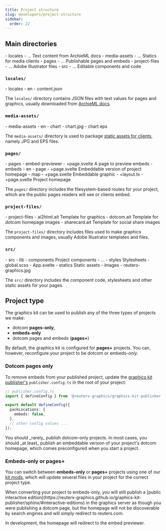 ```yaml
---
title: Project structure
slug: developers/project-structure
sidebar:
  order: 22
---
```



## Main directories

<FileTree>
- locales
  - ... Text content from ArchieML docs
- media-assets
  - ... Statics for media clients
- pages
  - ... Publishable pages and embeds
- project-files
  - ... Adobe Illustrator files
- src
  - ... Editable components and code
</FileTree>

### `locales/`

<FileTree>
- locales
  - en
    - content.json
</FileTree>


The `locales/` directory contains JSON files with text values for pages and graphics, usually downloaded from [ArchieML docs](/bluprint_graphics-kit/developers/archieml/).

### `media-assets/`

<FileTree>
- media-assets
  - en
    - chart
      - chart.jpg
      - chart.eps
</FileTree>

The `media-assets/` directory is used to package [static assets for clients](/bluprint_graphics-kit/developers/statics-for-media-clients/), namely JPG and EPS files.

### `pages/`

<FileTree>
- pages
  - embed-previewer
    - +page.svelte A page to preview embeds
  - embeds
    - en
      - page
        - +page.svelte Embeddable version of project homepage
      - map
        - +page.svelte Embeddable graphic
  - +layout.ts
  - +page.svelte Project homepage
</FileTree>

The `pages/` directory includes the filesystem-based routes for your project, which are the public pages readers will see or clients embed.

<LinkCard
  icon="seti:svelte"
  color="#f96743"
  title="SvelteKit: Routing"
  target='_blank'
  href="https://svelte.dev/docs/kit/routing"
/>

### `project-files/`

<FileTree>
- project-files
  - ai2html.ait Template for graphics
  - dotcom.ait Template for dotcom homepage images
  - sharecard.ait Template for social share images
</FileTree>

The `project-files/` directory includes files used to make graphics components and images, usually Adobe Illustrator templates and files.

### `src/`

<FileTree>
- src
  - lib
    - components Project components
      - ...
    - styles Stylesheets
      - global.scss
    - App.svelte
  - statics Static assets
    - images
      - reuters-graphics.jpg
</FileTree>

The `src/` directory includes the component code, stylesheets and other static assets for your pages.

## Project type

The graphics kit can be used to publish any of the three types of projects we make:
- dotcom **pages-only**,
- **embeds-only** 
- dotcom pages and embeds (**pages+**)

By default, the graphics kit is configured for **pages+** projects. You can, however, reconfigure your project to be dotcom or embeds-_only_.

### Dotcom pages only

To remove embeds from your published project, update the [graphics kit publisher's](https://reuters-graphics.github.io/graphics-kit-publisher/) `publisher.config.ts` in the root of your project:

```typescript ins={5-7}
// publisher.config.ts
import { defineConfig } from '@reuters-graphics/graphics-kit-publisher';

export default defineConfig({
  packLocations: {
    embeds: false,
  },
  // other config values ...
});
```

<Aside type="caution">
You should _rarely_ publish dotcom-only projects. In most cases, you should _at least_ publish an embeddable version of your project's dotcom homepage, which comes preconfigured when you start a project.
</Aside>


### Embeds-only or pages+

You can switch between **embeds-only** or **pages+** projects using one of our [kit mods](/bluprint_graphics-kit/developers/mods/), which will update several files in your project for the correct project type.


<Aside>
When converting your project to embeds-only, you will still publish a [public interactive edition](https://reuters-graphics.github.io/graphics-kit-publisher/sphinx/#interactive-editions) in the graphics server as though you were publishing a dotcom page, but the homepage will not be discoverable by search engines and will simply redirect to reuters.com.

In development, the homepage will redirect to the embed previewer.
</Aside>




